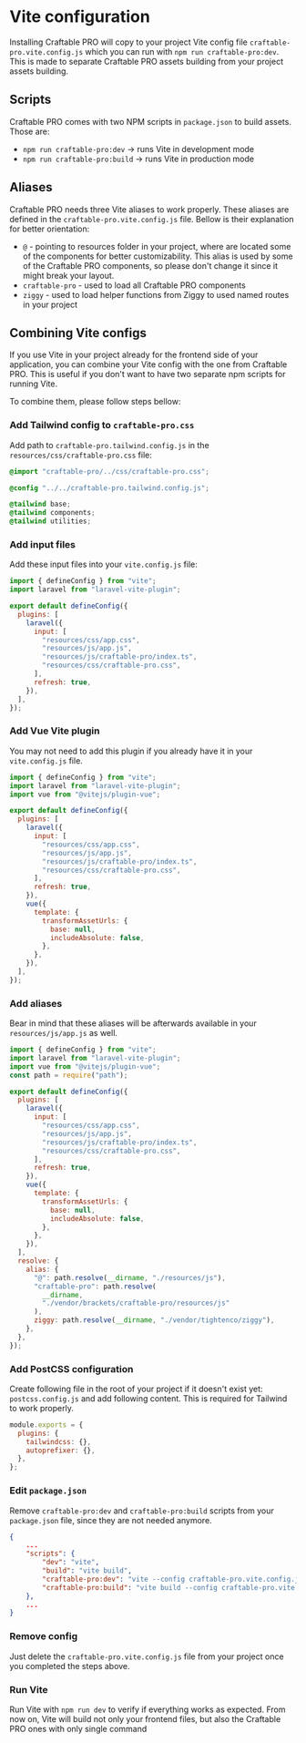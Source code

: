 # Vite configuration

Installing Craftable PRO will copy to your project Vite config file `craftable-pro.vite.config.js` which you can run with `npm run craftable-pro:dev`. This is made to separate Craftable PRO assets building from your project assets building.

## Scripts

Craftable PRO comes with two NPM scripts in `package.json` to build assets. Those are:

- `npm run craftable-pro:dev` -> runs Vite in development mode
- `npm run craftable-pro:build` -> runs Vite in production mode

## Aliases

Craftable PRO needs three Vite aliases to work properly. These aliases are defined in the `craftable-pro.vite.config.js` file. Bellow is their explanation for better orientation:

- `@` - pointing to resources folder in your project, where are located some of the components for better customizability. This alias is used by some of the Craftable PRO components, so please don't change it since it might break your layout.
- `craftable-pro` - used to load all Craftable PRO components
- `ziggy` - used to load helper functions from Ziggy to used named routes in your project

## Combining Vite configs

If you use Vite in your project already for the frontend side of your application, you can combine your Vite config with the one from Craftable PRO. This is useful if you don't want to have two separate npm scripts for running Vite.

To combine them, please follow steps bellow:

<div className="steps-container">

### Add Tailwind config to `craftable-pro.css`

Add path to `craftable-pro.tailwind.config.js` in the `resources/css/craftable-pro.css` file:

```css filename="resources\css\craftable-pro.css" copy {3}
@import "craftable-pro/../css/craftable-pro.css";

@config "../../craftable-pro.tailwind.config.js";

@tailwind base;
@tailwind components;
@tailwind utilities;
```

### Add input files

Add these input files into your `vite.config.js` file:

```js filename="vite.config.js" copy {10-11}
import { defineConfig } from "vite";
import laravel from "laravel-vite-plugin";

export default defineConfig({
  plugins: [
    laravel({
      input: [
        "resources/css/app.css",
        "resources/js/app.js",
        "resources/js/craftable-pro/index.ts",
        "resources/css/craftable-pro.css",
      ],
      refresh: true,
    }),
  ],
});
```

### Add Vue Vite plugin

You may not need to add this plugin if you already have it in your `vite.config.js` file.

```js filename="vite.config.js" copy {3,16-23}
import { defineConfig } from "vite";
import laravel from "laravel-vite-plugin";
import vue from "@vitejs/plugin-vue";

export default defineConfig({
  plugins: [
    laravel({
      input: [
        "resources/css/app.css",
        "resources/js/app.js",
        "resources/js/craftable-pro/index.ts",
        "resources/css/craftable-pro.css",
      ],
      refresh: true,
    }),
    vue({
      template: {
        transformAssetUrls: {
          base: null,
          includeAbsolute: false,
        },
      },
    }),
  ],
});
```

### Add aliases

Bear in mind that these aliases will be afterwards available in your `resources/js/app.js` as well.

```js filename="vite.config.js" copy {4,26-32}
import { defineConfig } from "vite";
import laravel from "laravel-vite-plugin";
import vue from "@vitejs/plugin-vue";
const path = require("path");

export default defineConfig({
  plugins: [
    laravel({
      input: [
        "resources/css/app.css",
        "resources/js/app.js",
        "resources/js/craftable-pro/index.ts",
        "resources/css/craftable-pro.css",
      ],
      refresh: true,
    }),
    vue({
      template: {
        transformAssetUrls: {
          base: null,
          includeAbsolute: false,
        },
      },
    }),
  ],
  resolve: {
    alias: {
      "@": path.resolve(__dirname, "./resources/js"),
      "craftable-pro": path.resolve(
        __dirname,
        "./vendor/brackets/craftable-pro/resources/js"
      ),
      ziggy: path.resolve(__dirname, "./vendor/tightenco/ziggy"),
    },
  },
});
```

### Add PostCSS configuration

Create following file in the root of your project if it doesn't exist yet: `postcss.config.js` and add following content. This is required for Tailwind to work properly.

```js filename="postcss.config.js"
module.exports = {
  plugins: {
    tailwindcss: {},
    autoprefixer: {},
  },
};
```

### Edit `package.json`

Remove `craftable-pro:dev` and `craftable-pro:build` scripts from your `package.json` file, since they are not needed anymore.

```json filename="package.json" {6-7}
{
    ...
    "scripts": {
        "dev": "vite",
        "build": "vite build",
        "craftable-pro:dev": "vite --config craftable-pro.vite.config.js",
        "craftable-pro:build": "vite build --config craftable-pro.vite.config.js"
    },
    ...
}
```

### Remove config

Just delete the `craftable-pro.vite.config.js` file from your project once you completed the steps above.

### Run Vite

Run Vite with `npm run dev` to verify if everything works as expected. From now on, Vite will build not only your frontend files, but also the Craftable PRO ones with only single command

</div>
